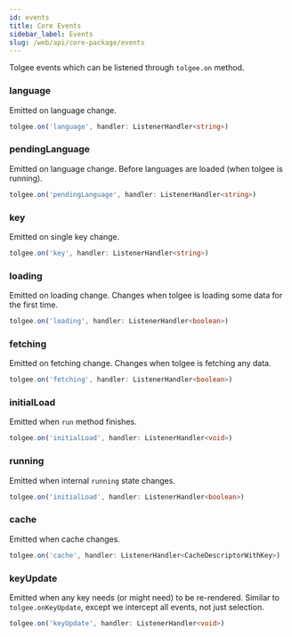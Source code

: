 ```yaml
---
id: events
title: Core Events
sidebar_label: Events
slug: /web/api/core-package/events
---
```


Tolgee events which can be listened through `tolgee.on` method.

### language

Emitted on language change.

```ts
tolgee.on('language', handler: ListenerHandler<string>)
```

### pendingLanguage

Emitted on language change. Before languages are loaded (when tolgee is running).

```ts
tolgee.on('pendingLanguage', handler: ListenerHandler<string>)
```

### key

Emitted on single key change.

```ts
tolgee.on('key', handler: ListenerHandler<string>)
```

### loading

Emitted on loading change. Changes when tolgee is loading some data for the first time.

```ts
tolgee.on('loading', handler: ListenerHandler<boolean>)
```

### fetching

Emitted on fetching change. Changes when tolgee is fetching any data.

```ts
tolgee.on('fetching', handler: ListenerHandler<boolean>)
```

### initialLoad

Emitted when `run` method finishes.

```ts
tolgee.on('initialLoad', handler: ListenerHandler<void>)
```

### running

Emitted when internal `running` state changes.

```ts
tolgee.on('initialLoad', handler: ListenerHandler<boolean>)
```

### cache

Emitted when cache changes.

```ts
tolgee.on('cache', handler: ListenerHandler<CacheDescriptorWithKey>)
```

### keyUpdate

Emitted when any key needs (or might need) to be re-rendered. Similar to `tolgee.onKeyUpdate`,
except we intercept all events, not just selection.

```ts
tolgee.on('keyUpdate', handler: ListenerHandler<void>)
```
